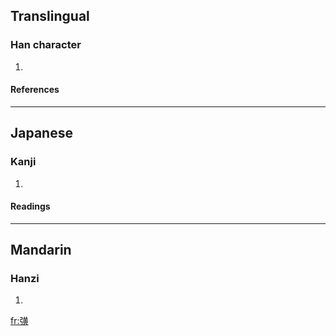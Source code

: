 ==Translingual==
===Han character===
{{Han char|rn=57|rad=弓|as=12|sn=15|four=1428<sub>6</sub>|canj=弓廿中金 (NTLC)}}
# {{defn|Han|sort=弓12}}
====References====
{{Han ref|kx=0361.020|dkj=09867|dj=0679.020|hdz=21001.170|uh=5F49|ud=24393|bh=E576|bd=58742}}
----
==Japanese==
===Kanji===
{{ja-kanji|grade=|rs=弓12}}
# {{defn|Japanese}} 
====Readings====
{{ja-readings|on=[[かく]] (kaku)|kun=}}
----
==Mandarin==
===Hanzi===
{{cmn-hanzi|pin=[[jiāng]] ([[jiang1]]), [[jiàng]] ([[jiang4]]), [[kuò]] ([[kuo4]]), [[qiǎng]] ([[qiang3]])|wg=chiang<sup>1</sup>, chiang<sup>4</sup>, k'uo<sup>4</sup>, ch'iang<sup>3</sup>}}
# {{defn|Mandarin}}

[[fr:彉]]